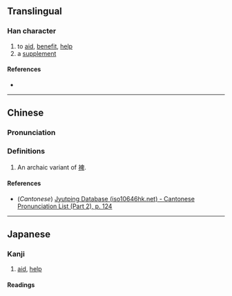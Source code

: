 {{character info/new}}
==Translingual==

===Han character===
{{Han char|rn=73|rad=曰|as=17|sn=21|four=|canj=OAHWJ|ids=⿰會卑}}

# to [[aid]], [[benefit]], [[help]]
# a [[supplement]]

====References====
* {{Han ref|kx=0504.160|dkj=14325|dj=0879.170|hdz=21542.020|uh=6707|ud=26375}}

----

==Chinese==
{{zh-forms}}

===Pronunciation===
{{zh-pron
|m=pí
|c=pei4
|mc=
|oc=
|ma=
|cat=v,n
}}

===Definitions===
{{zh-hanzi}}

# An archaic variant of [[裨]].

====References====
* (''Cantonese'') [http://www.iso10646hk.net/jp/document/download.jsp Jyutping Database (iso10646hk.net) - Cantonese Pronunciation List (Part 2), p. 124]

----

==Japanese==

===Kanji===
{{ja-kanji|grade=|rs=曰17}}

# [[aid]], [[help]]

====Readings====
{{rfv-pronunciation|ja}}
{{ja-readings
|goon=ひ
|kanon=ひ
|kun=おぎな-う<おぎな-ふ, たす-ける, ます-
}}
